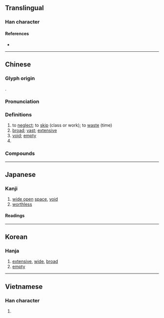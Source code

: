 {{also|旷|昿}}
{{character info}}
==Translingual==
{{Han simplified forms|曠|昿|旷|ex=y}}

===Han character===
{{Han char|rn=72|rad=日|as=15|sn=19|four=60086|canj=AITC|ids=⿰日廣}}

====References====
* {{Han ref|kx=0501.240|dkj=14245|dj=0871.330|hdz=21539.170|uh=66E0|ud=26336|bh=C36D|bd=50029}}

----

==Chinese==
{{zh-forms|s=旷|alt=昿-calligraphic variant}}
{{zh-wp|zh:曠姓}}

===Glyph origin===
{{Han etym}}
{{Han compound|日|廣|ls=psc|c1=s|c2=p|t1=sun}}.

===Pronunciation===
{{zh-pron
|m=kuàng
|c=kwong3
|h=pfs=
|md=
|mn=khòng/qz,tw:khǹg
|mn_note=khòng - literary; khǹg - vernacular
|w=
|mc=y
|oc=y
|cat=v,a,pn
}}

===Definitions===
{{zh-hanzi}}

# to [[neglect]]; to [[skip]] (class or work); to [[waste]] (time)
# [[broad]]; [[vast]]; [[extensive]]
# [[void]]; [[empty]]
# {{surname|zh}}

===Compounds===
{{zh-der|空曠|曠課|曠職|心曠神怡|怨女曠夫|心曠神恬|心曠神愉|寬曠|心怡神曠|曠日引月|曠然太平|曠古絕倫|曠度|曠蕩|曠邈無家|曠世逸才|曠曠|曠世之度|曠野|曠世|曠久|曠代|曠遠|曠年|曠職僨事|曠若發矇|曠日持久|神怡心曠|曠古|曠古未聞|曠代一人|曠古一人|曠費|淹旬曠月|曠工|曠官|曠日引久|放曠|曠世無匹|曠日|曠達|曠廢|歷日曠久|曠士|曠世奇才|曠若發蒙|曠然|曠日長久|曠日經久|曠日彌久|曠放|曠夫怨女|曠夫|曠古未有|荒郊曠野|鰥曠|高曠|開曠|隆恩曠典}}

----

==Japanese==
{{ja-kanji forms|昿|曠}}

===Kanji===
{{ja-kanji|grade=|rs=日15|shin=昿}}

# [[wide open]] [[space]], [[void]]
# [[worthless]]

====Readings====
{{ja-readings
|goon=こう<くわう
|kanon=こう<くわう
|kun=あら-, あき-らか, むな-し.い, ひろ-い
|nanori=ひろし
}}

----

==Korean==

===Hanja===
{{ko-hanja|hangeul=광|eumhun=|rv=gwang|mr=kwang|y=kwang}}

# [[extensive]], [[wide]], [[broad]]
# [[empty]]

----

==Vietnamese==

===Han character===
{{vi-readings|reading=khoảng, khoáng, quãng, thoáng|rs=日15}}

# {{rfdef|vi|sort=日15}}
